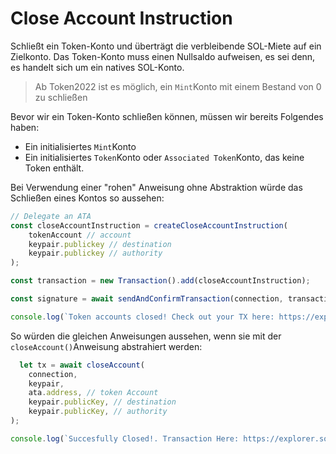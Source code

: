 
# Close Account Instruction

Schließt ein Token-Konto und überträgt die verbleibende SOL-Miete auf ein Zielkonto. Das Token-Konto muss einen Nullsaldo aufweisen, es sei denn, es handelt sich um ein natives SOL-Konto.

> Ab Token2022 ist es möglich, ein `Mint`Konto mit einem Bestand von 0 zu schließen

Bevor wir ein Token-Konto schließen können, müssen wir bereits Folgendes haben:
- Ein initialisiertes `Mint`Konto
- Ein initialisiertes `Token`Konto oder `Associated Token`Konto, das keine Token enthält.

<ArticleSection name="Raw Instruction" id="raw-instruction" level="h2" />

Bei Verwendung einer "rohen" Anweisung ohne Abstraktion würde das Schließen eines Kontos so aussehen:

```ts
// Delegate an ATA 
const closeAccountInstruction = createCloseAccountInstruction(
    tokenAccount // account
    keypair.publickey // destination
    keypair.publickey // authority
);

const transaction = new Transaction().add(closeAccountInstruction);

const signature = await sendAndConfirmTransaction(connection, transaction, [keypair]);

console.log(`Token accounts closed! Check out your TX here: https://explorer.solana.com/tx/${signature}?cluster=devnet`);
```

<ArticleSection name="Abstracted Instruction" id="abstracted-instruction" level="h2" />

So würden die gleichen Anweisungen aussehen, wenn sie mit der `closeAccount()`Anweisung abstrahiert werden:

```ts
  let tx = await closeAccount(
    connection,
    keypair,
    ata.address, // token Account
    keypair.publicKey, // destination
    keypair.publicKey, // authority
);

console.log(`Succesfully Closed!. Transaction Here: https://explorer.solana.com/tx/${tx}?cluster=devnet`)
```